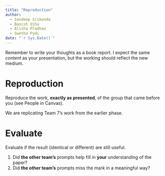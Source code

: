 ```yaml
---
title: "Reproduction"
author:
  - Sandeep Srikonda
  - Banish Ojha
  - Alisha Pradhan
  - Swetha Pydi
date: "`r Sys.Date()`"
---
```


Remember to write your thoughts as a book report.
I expect the same _content_ as your presentation, but the working should reflect the new medium.

# Reproduction

Reproduce the work, **exactly as presented**, of the group that came before you (see People in Canvas).

We are replicating Team 7's work from the earlier phase.


# Evaluate

Evaluate if the result (identical or different) are still useful.

1. Did **the other team's** prompts help fill in **your** understanding of the paper?
2. Did **the other team's** prompts miss the mark in a meaningful way?
